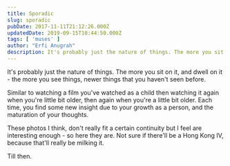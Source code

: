 ```yaml
---
title: Sporadic
slug: sporadic
pubDate: 2017-11-11T21:12:26.000Z
updatedDate: 2019-09-15T10:44:50.000Z
tags: [ 'muses' ]
author: "Erfi Anugrah"
description: It's probably just the nature of things. The more you sit on it, and dwell on it - the more you see things, newer things that you haven't seen before. 
---
```


It's probably just the nature of things. The more you sit on it, and dwell on it - the more you see things, newer things that you haven't seen before. 

Similar to watching a film you've watched as a child then watching it again when you're little bit older, then again when you're a little bit older. Each time, you find some new insight due to your growth as a person, and the maturation of your thoughts.

These photos I think, don't really fit a certain continuity but I feel are interesting enough - so here they are. Not sure if there'll be a Hong Kong IV, because that'll really be milking it. 

Till then.
